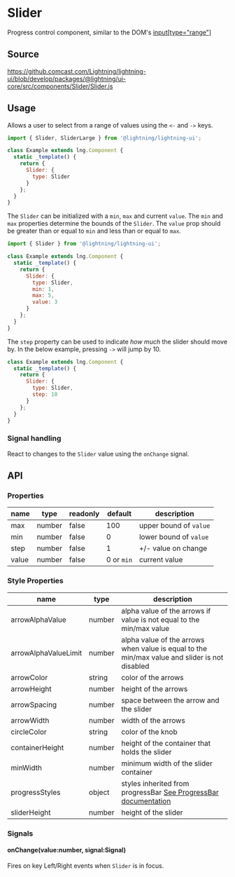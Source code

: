 
# Slider

Progress control component, similar to the DOM's [input[type="range"]](https://developer.mozilla.org/en-US/docs/Web/HTML/Element/input/range)

## Source

https://github.comcast.com/Lightning/lightning-ui/blob/develop/packages/@lightning/ui-core/src/components/Slider/Slider.js

## Usage

Allows a user to select from a range of values using the `<-` and `->` keys.

```js
import { Slider, SliderLarge } from '@lightning/lightning-ui';

class Example extends lng.Component {
  static _template() {
    return {
      Slider: {
        type: Slider
      }
    };
  }
}
```

<Canvas>
  <Story id="utilities-slider--basic" />
</Canvas>

The `Slider` can be initialized with a `min`, `max` and current `value`. The `min` and `max` properties determine the bounds of the `Slider`. The `value` prop should be greater than or equal to `min` and less than or equal to `max`.

```js
import { Slider } from '@lightning/lightning-ui';

class Example extends lng.Component {
  static _template() {
    return {
      Slider: {
        type: Slider,
        min: 1,
        max: 5,
        value: 3
      }
    };
  }
}
```

The `step` property can be used to indicate _how much_ the slider should move by. In the below example, pressing `->` will jump by 10.

```js
class Example extends lng.Component {
  static _template() {
    return {
      Slider: {
        type: Slider,
        step: 10
      }
    };
  }
}
```

### Signal handling

React to changes to the `Slider` value using the `onChange` signal.

<Canvas>
  <Story id="utilities-slider--signal-handling" />
</Canvas>

## API

### Properties

| name  | type   | readonly | default    | description            |
| ----- | ------ | -------- | ---------- | ---------------------- |
| max   | number | false    | 100        | upper bound of `value` |
| min   | number | false    | 0          | lower bound of `value` |
| step  | number | false    | 1          | +/- value on change    |
| value | number | false    | 0 or `min` | current value          |

### Style Properties

| name                 | type   | description                                                                                       |
| -------------------- | ------ | ------------------------------------------------------------------------------------------------- |
| arrowAlphaValue      | number | alpha value of the arrows if value is not equal to the min/max value                              |
| arrowAlphaValueLimit | number | alpha value of the arrows when value is equal to the min/max value and slider is not disabled     |
| arrowColor           | string | color of the arrows                                                                               |
| arrowHeight          | number | height of the arrows                                                                              |
| arrowSpacing         | number | space between the arrow and the slider                                                            |
| arrowWidth           | number | width of the arrows                                                                               |
| circleColor          | string | color of the knob                                                                                 |
| containerHeight      | number | height of the container that holds the slider                                                     |
| minWidth             | number | minimum width of the slider container                                                             |
| progressStyles       | object | styles inherited from progressBar [See ProgressBar documentation](../ProgressBar/ProgressBar.mdx) |
| sliderHeight         | number | height of the slider                                                                              |

### Signals

#### onChange(value:number, signal:Signal)

Fires on key Left/Right events when `Slider` is in focus.
